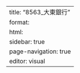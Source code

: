 ---
title: "8563_大東銀行"
format: 
  html:
    sidebar: true
    page-navigation: true
editor: visual
---